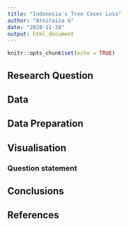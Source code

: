 ```yaml
---
title: "Indonesia's Tree Cover Loss"
author: "Atniraiza G"
date: "2024-11-28"
output: html_document
---
```


```r
knitr::opts_chunk$set(echo = TRUE)
```


## Research Question

## Data

## Data Preparation

## Visualisation

### Question statement

## Conclusions


## References





